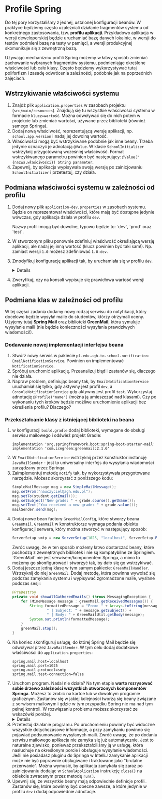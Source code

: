 
# Profile Spring

Do tej pory korzystaliśmy z jednej, ustalonej konfiguracji beanów. W praktyce będziemy często uzależniali działanie fragmentów systemu od konkretnego zastosowania, tzw. **profilu aplikacji**. Przykładowo aplikacja w wersji deweloperskiej będzie uruchamiać bazę danych lokalnie, w wersji do testów podmieni bazę na testy w pamięci, a wersji produkcyjnej skomunikuje się z zewnętrzną bazą.

Używając mechanizmu profili Spring możemy w łatwy sposób zmieniać zachowanie wybranych fragmentów systemu, podmieniając określone właściwości lub całe klasy. Często będziemy wykorzystywać tutaj poliforfizm i zasadę odwrócenia zależności, podobnie jak na poprzednich zajęciach.

## Wstrzykiwanie właściwości systemu

1. Znajdź plik `application.properties` w zasobach projektu (`src/main/resources`). Znajdują się tu wszystkie właściwości systemu w formacie `klucz=wartość`. Można odwoływać się do nich potem w projekcie lub zmieniać wartości, używane przez biblioteki (również samego Springa).
2. Dodaj nową właściwość, reprezentującą wersję aplikacji, np. `school.app.version` i nadaj jej dowolną wartość.
3. Właściwości mogą być wstrzykiwane podobnie jak inne beany. Trzeba jedynie oznaczyć je adnotacją `@Value`. W klasie `SchoolInitializer` wstrzyknij przygotowaną wcześniej właściwość. Format wstrzykiwanego parametru powinien być następujący: `@Value("{nazwa.właściwości}) String parameter`.
4. Zapewnij, by aplikacja wypisywała swoją wersję po zainicjowaniu `SchoolInitializer` i przetestuj, czy działa.  

## Podmiana właściwości systemu w zależności od profilu

1. Dodaj nowy plik `application-dev.properties` w zasobach systemu. Będzie on reprezentował właściwości, które mają być dostępne jedynie wówczas, gdy aplikacja działa w profilu `dev`. 
    
    <Callout type="info">
    Nazwy profili mogą być dowolne, typowo będzie to: `dev`, `prod` oraz `test`.  
    </Callout>
1. W stworzonym pliku ponownie zdefiniuj właściwość określającą wersję aplikacji, ale nadaj jej inną wartość (klucz powinien być taki sam!). Np. zamiast wersji `1.0` możesz zdefiniować `1.0-dev`.
2. Zmodyfikuj konfigurację aplikacji tak, by uruchamiała się w profilu `dev`.   
    <Details>
        1. Jeśli posiadasz plugin do IntelliJ obsługujący Springa (np. masz zainstalowane IntelliJ Ultimate) to wystarczy dodać nazwę profilu w konfiguracji uruchomieniowej (`Edit configurations...`):  
        ![Konfiguracja z pluginem](/06-spring1/profiles1.png)
        2. W przeciwnym przypadku uruchom program z argumentem VM: `-Dspring.profiles.active=dev`.  
        ![Konfiguracja profili z flagą](/06-spring1/profiles2.png)  
    </Details>
3. Zweryfikuj, czy na konsoli wypisuje się prawidłowa wartość wersji aplikacji.

## Podmiana klas w zależności od profilu

W tej części zadania dodamy nowy rodzaj serwisu do notyfikacji, który docelowo będzie wysyłał maile do studentów, którzy otrzymali oceny. Użyjemy tutaj **Spring Mail** oraz biblioteki **GreenMail**, która symuluje wysyłanie maili (nie będzie konieczności wysyłania prawdziwych wiadomości!).

### Dodawanie nowej implementacji interfejsu beana

1. Stwórz nowy serwis w pakiecie `pl.edu.agh.to.school.notification`: `EmailNotificationService`. Powinien on implementować `NotificationService`.
1. Spróbuj uruchomić aplikację. Przeanalizuj błąd i zastanów się, dlaczego nie działa.
1. Napraw problem, definiując beany tak, by `EmailNotificationService` uruchamiał się tylko, gdy aktywny jest profil `dev`, a `ConsoleNotificationService` gdy aktywny jest profil `test`. Wykorzystaj adnotację `@Profile("name")` (można ją umieszczać nad klasami).
   <Callout>
   Czy po wykonaniu tych kroków będzie możliwe uruchomienie aplikacji bez określenia profilu? Dlaczego?
   </Callout>

### Przekształcanie klasy z istniejącej biblioteki na beana

1. w konfiguracji `build.gradle` dodaj biblioteki, wymagane do obsługi serwisu mailowego i odśwież projekt Gradle:  
    ```  
    implementation 'org.springframework.boot:spring-boot-starter-mail'  
    implementation 'com.icegreen:greenmail:2.1.6'
    ```
1. W `EmailNotificationService` wstrzyknij przez konstruktor instancję `JavaMailSender` - jest to uniwersalny interfejs do wysyłania wiadomości zarządzany przez Springa. 
1. Zaimplementuj metodę `notify` tak, by wykorzystywała przygotowane narzędzie. Możesz skorzystać z poniższego kodu:  
    ```java
    SimpleMailMessage msg = new SimpleMailMessage();
    msg.setFrom("nauczyciel@agh.edu.pl");
    msg.setTo(student.getEmail());
    msg.setSubject("New grade: " + grade.course().getName());
    msg.setText("You received a new grade: " + grade.value());
    mailSender.send(msg);
    ```
1. Dodaj nowe bean factory `GreenMailConfig`, które stworzy beana `GreenMail`. `GreenMail` w konstruktorze wymaga podania obiektu konfiguracji serwera, który można stworzyć w następujący sposób:  
    ```java  
    ServerSetup smtp = new ServerSetup(1025, "localhost", ServerSetup.PROTOCOL_SMTP);
    ```
    <Callout>
    Zwróć uwagę, że w ten sposób możemy łatwo dostarczać beany, które pochodzą z zewnętrznych bibliotek i nie są kompatybilne ze Springiem. `GreenMail` nie jest serwisem/komponentem Springa, a mimo to możemy go skonfigurować i stworzyć tak, by dało się go wstrzykiwać.  
    </Callout>
1. Dodaj jeszcze jedną klasę w tym samym pakiecie: `GreenMailHandler`. Wstrzyknij do niej `GreenMail`. Dodaj metodę, która powinna wywołać się podczas zamykania systemu i wypisywać zgromadzone maile, wysłane podczas sesji:
    ```java
    @PreDestroy
    private void showAllGatheredEmails() throws MessagingException {
        for (MimeMessage message : greenMail.getReceivedMessages()) {
            String formattedMessage = "From: " + Arrays.toString(message.getFrom()) +
                    " | Subject: " + message.getSubject() +
                    " | Body: " + GreenMailUtil.getBody(message);
            System.out.println(formattedMessage);
        }
        greenMail.stop();
    }
1. Na koniec skonfiguruj usługę, do której Spring Mail będzie się odwoływał przez `JavaMailSender`. W tym celu dodaj dodatkowe właściwości do `application.properties`:
    ```
    spring.mail.host=localhost
    spring.mail.port=1025   
    spring.mail.protocol=smtp
    spring.mail.test-connection=false
    ```
1. Uruchom program. Nadal nie działa? Na tym etapie **warto rozrysować sobie drzewo zależności wszystkich utworzonych komponentów Springa**. Możesz to zrobić na kartce lub w dowolnym programie graficznym. Zastanów się w jakiej kolejności tworzą się beany związane z serwisem mailowym i gdzie w tym przypadku Spring nie ma nad tym pełnej kontroli. W rozwiązaniu problemu możesz skorzystać ze wskazówki poniżej.   
    <Details>
    Jeśli jakiś komponent Springa nie jest powiązany z innym na poziomie zależności (przez konstruktor lub w inny sposób), a na poziomie luźnego związku (np. usługa sieciowa, która powinna wcześniej się uruchomić) to można skorzystać z adnotacji `@DependsOn("nazwaBeana")`. Dodajemy ją na poziomie klasy, która powinna utworzyć się już po tym, gdy podany w adnotacji bean powstanie.
    </Details>
1. Przetestuj działanie programu. Po uruchomieniu powinny być widoczne wszystkie dotychczasowe informacje, a przy zamykaniu powinno się pojawiać podsumowanie wysyłanych maili. Zwróć uwagę, że po dodaniu serwisu mailowego aplikacja nie zamyka się już automatycznie. Jest to naturalne zjawisko, ponieważ przekształciliśmy ją w usługę, która nasłuchuje na określonym porcie i obsługuje wysyłanie wiadomości.
    <Callout type="warning">
    Jeśli nie posiadasz pluginu do Springa w IntelliJ zamykanie aplikacji może nie być poprawnie obsługiwane i traktowane jako "brutalne przerwanie". Można wymusić, by aplikacja zamykała się zaraz po zainicjowaniu dodając w `SchoolApplication` instrukcję `close()` na obiekcie zwracanym przez metodę `run()`.
    </Callout>
1. Upewnij się, że wszystkie beany mają odpowiednie definicje profili. Zastanów się, które powinny być obecne zawsze, a które jedynie w profilu `dev` i dodaj odpowiednie adnotacje.
